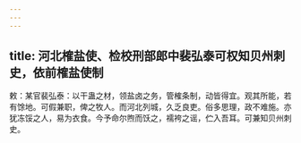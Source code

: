 ```yaml
---
---
---
```

title: 河北榷盐使、检校刑部郎中裴弘泰可权知贝州刺史，依前榷盐使制
---



敕：某官裴弘泰：以干蛊之材，领盐卤之务，管榷条制，动皆得宜。观其所能，若有馀地。可假兼职，俾之牧人。而河北列城，久乏良吏。俗多思理，政不难施。亦犹冻馁之人，易为衣食。今予命尔煦而饫之，襦袴之谣，伫入吾耳。可兼知贝州刺史。